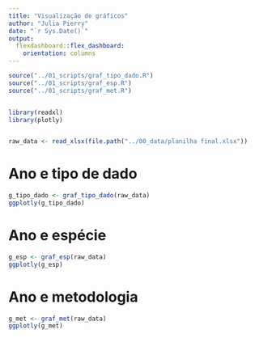 ```yaml
---
title: "Visualização de gráficos"
author: "Julia Pierry"
date: "`r Sys.Date()`"
output:
  flexdashboard::flex_dashboard:
    orientation: columns
---
```


```r
source("../01_scripts/graf_tipo_dado.R")
source("../01_scripts/graf_esp.R")
source("../01_scripts/graf_met.R")


library(readxl)
library(plotly)


raw_data <- read_xlsx(file.path("../00_data/planilha final.xlsx"))
```


Ano e tipo de dado
=====================================
```r
g_tipo_dado <- graf_tipo_dado(raw_data)
ggplotly(g_tipo_dado)
```

Ano e espécie
=====================================
```r
g_esp <- graf_esp(raw_data)
ggplotly(g_esp)
```

Ano e metodologia
=====================================
```r
g_met <- graf_met(raw_data)
ggplotly(g_met)
```

